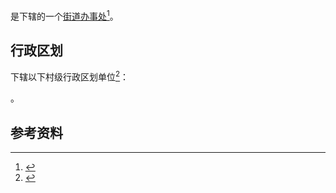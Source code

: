 {{中国乡级行政区|41/01/02/013/000}}

'''{{PAGENAMEBASE}}'''是{{PRC admin/fullname|41/01/02/013/000|3}}下辖的一个[[街道办事处|街道办事处]]<ref>{{PRC admin/ref sgc|{{PRC admin/parent|41/01/02/013/000}}}}</ref>。

== 行政区划 ==
{{PAGENAMEBASE}}下辖以下村级行政区划单位<ref>{{PRC admin/ref sgc|41/01/02/013/000}}</ref>：

{{PRC admin/children|41/01/02/013/000}}。

== 参考资料 ==
{{reflist}}

{{河南行政区划小作品}}
{{PRC admin/navcat|41/01/02/013/000}}